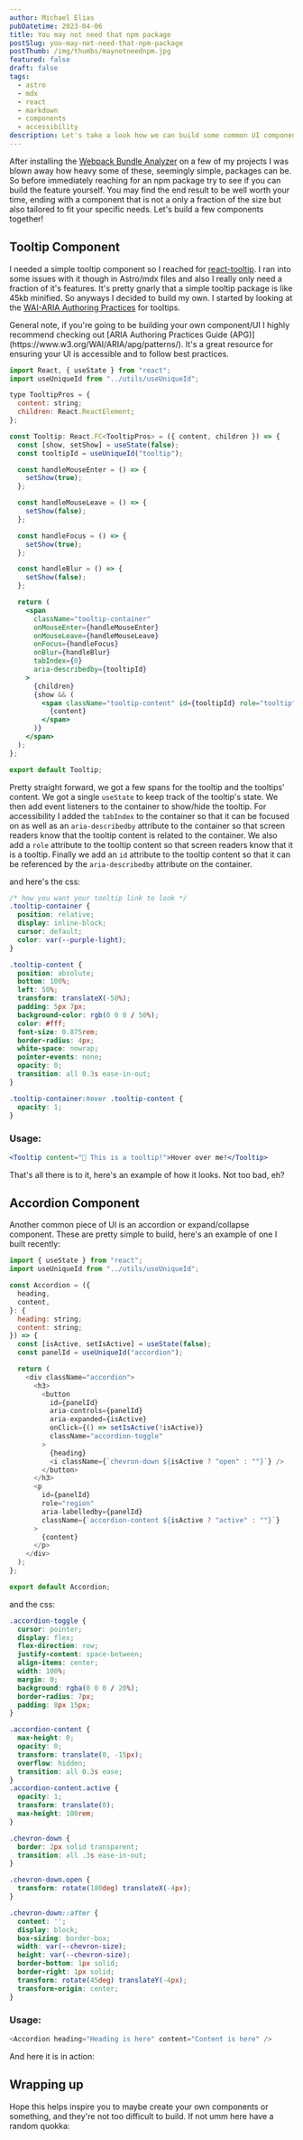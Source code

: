 ```yaml
---
author: Michael Elias
pubDatetime: 2023-04-06
title: You may not need that npm package
postSlug: you-may-not-need-that-npm-package
postThumb: /img/thumbs/maynotneednpm.jpg
featured: false
draft: false
tags:
  - astro
  - mdx
  - react
  - markdown
  - components
  - accessibility
description: Let's take a look how we can build some common UI components rather than reaching for another npm package or something
---
```




After installing the [Webpack Bundle Analyzer](https://www.npmjs.com/package/webpack-bundle-analyzer) on a few of my projects I was blown away how heavy some of these, seemingly simple, packages can be. So before immediately reaching for an npm package try to see if you can build the feature yourself. You may find the end result to be well worth your time, ending with a component that is not a only a fraction of the size but also tailored to fit your specific needs. Let's build a few components together!

## Tooltip Component

I needed a simple tooltip component so I reached for [react-tooltip](https://www.npmjs.com/package/react-tooltip). I ran into some issues with it though in Astro/mdx files and also I really only need a fraction of it's features. It's pretty gnarly that a simple tooltip package is like 45kb minified. So anyways I decided to build my own. I started by looking at the [WAI-ARIA Authoring Practices](https://www.w3.org/WAI/ARIA/apg/patterns/tooltip/) for tooltips.  

<aside>
<Icon name="ion:information-circle-outline" />
General note, if you're going to be building your own component/UI I highly recommend checking out [ARIA Authoring Practices Guide (APG)](https://www.w3.org/WAI/ARIA/apg/patterns/). It's a great resource for ensuring your UI is accessible and to follow best practices.
</aside>

```jsx
import React, { useState } from "react";
import useUniqueId from "../utils/useUniqueId";

type TooltipPros = {
  content: string;
  children: React.ReactElement;
};

const Tooltip: React.FC<TooltipPros> = ({ content, children }) => {
  const [show, setShow] = useState(false);
  const tooltipId = useUniqueId("tooltip");

  const handleMouseEnter = () => {
    setShow(true);
  };

  const handleMouseLeave = () => {
    setShow(false);
  };

  const handleFocus = () => {
    setShow(true);
  };

  const handleBlur = () => {
    setShow(false);
  };

  return (
    <span
      className="tooltip-container"
      onMouseEnter={handleMouseEnter}
      onMouseLeave={handleMouseLeave}
      onFocus={handleFocus}
      onBlur={handleBlur}
      tabIndex={0}
      aria-describedby={tooltipId}
    >
      {children}
      {show && (
        <span className="tooltip-content" id={tooltipId} role="tooltip">
          {content}
        </span>
      )}
    </span>
  );
};

export default Tooltip;
```

Pretty straight forward, we got a few spans for the tooltip and the tooltips' content. We got a single `useState` to keep track of the tooltip's state. We then add event listeners to the container to show/hide the tooltip. For accessibility I added the `tabIndex` to the container so that it can be focused on as well as an `aria-describedby` attribute to the container so that screen readers know that the tooltip content is related to the container. We also add a `role` attribute to the tooltip content so that screen readers know that it is a tooltip. Finally we add an `id` attribute to the tooltip content so that it can be referenced by the `aria-describedby` attribute on the container.

and here's the css:

```css
/* how you want your tooltip link to look */
.tooltip-container {
  position: relative;
  display: inline-block;
  cursor: default;
  color: var(--purple-light);
}

.tooltip-content {
  position: absolute;
  bottom: 100%;
  left: 50%;
  transform: translateX(-50%);
  padding: 5px 7px;
  background-color: rgb(0 0 0 / 50%);
  color: #fff;
  font-size: 0.875rem;
  border-radius: 4px;
  white-space: nowrap;
  pointer-events: none;
  opacity: 0;
  transition: all 0.3s ease-in-out;
}

.tooltip-container:hover .tooltip-content {
  opacity: 1;
}
```

### Usage:

```jsx
<Tooltip content="🎉 This is a tooltip!">Hover over me!</Tooltip>
```

That's all there is to it, here's an <Tooltip client:load content="🎉 This is a tooltip!">example</Tooltip> of how it looks. Not too bad, eh?

## Accordion Component

Another common piece of UI is an accordion or expand/collapse component. These are pretty simple to build, here's an example of one I built recently:

```js
import { useState } from "react";
import useUniqueId from "../utils/useUniqueId";

const Accordion = ({
  heading,
  content,
}: {
  heading: string;
  content: string;
}) => {
  const [isActive, setIsActive] = useState(false);
  const panelId = useUniqueId("accordion");

  return (
    <div className="accordion">
      <h3>
        <button
          id={panelId}
          aria-controls={panelId}
          aria-expanded={isActive}
          onClick={() => setIsActive(!isActive)}
          className="accordion-toggle"
        >
          {heading}
          <i className={`chevron-down ${isActive ? "open" : ""}`} />
        </button>
      </h3>
      <p
        id={panelId}
        role="region"
        aria-labelledby={panelId}
        className={`accordion-content ${isActive ? "active" : ""}`}
      >
        {content}
      </p>
    </div>
  );
};

export default Accordion;
```

and the css:

```css
.accordion-toggle {
  cursor: pointer;
  display: flex;
  flex-direction: row;
  justify-content: space-between;
  align-items: center;
  width: 100%;
  margin: 0;
  background: rgba(0 0 0 / 20%);
  border-radius: 7px;
  padding: 8px 15px;
}

.accordion-content {
  max-height: 0;
  opacity: 0;
  transform: translate(0, -15px);
  overflow: hidden;
  transition: all 0.3s ease;
}
.accordion-content.active {
  opacity: 1;
  transform: translate(0);
  max-height: 100rem;
}

.chevron-down {
  border: 2px solid transparent;
  transition: all .3s ease-in-out;
}

.chevron-down.open {
  transform: rotate(180deg) translateX(-4px);
}

.chevron-down::after {
  content: '';
  display: block;
  box-sizing: border-box;
  width: var(--chevron-size);
  height: var(--chevron-size);
  border-bottom: 1px solid;
  border-right: 1px solid;
  transform: rotate(45deg) translateY(-4px);
  transform-origin: center;
}
```

### Usage:
```js
<Accordion heading="Heading is here" content="Content is here" />
```

And here it is in action:

<Accordion client:load heading="Who's the best guitarist of all time?" content="Tony Iommi 🎸🤘🧙🏻‍♂️⚡️" />

## Wrapping up

Hope this helps inspire you to maybe create your own components or something, and they're not too difficult to build. If not umm here have a random quokka:

<RandomQuokka client:load />